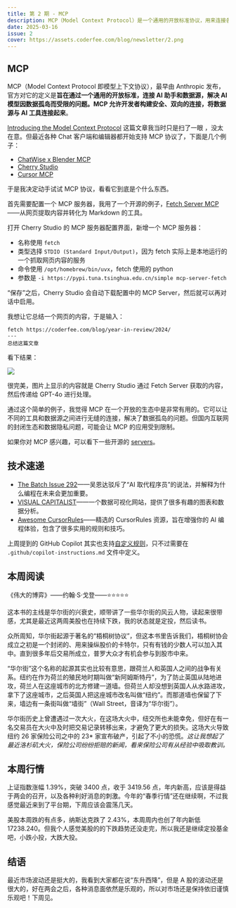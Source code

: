```yaml
---
title: 第 2 期 - MCP
description: MCP（Model Context Protocol）是一个通用的开放标准协议，用来连接各种工具和数据源，旨在解决 AI 数据孤岛的问题。
date: 2025-03-16
issue: 2
cover: https://assets.coderfee.com/blog/newsletter/2.png
---
```


## MCP

MCP（Model Context Protocol 即模型上下文协议），最早由 Anthropic 发布，官方对它的定义是**旨在通过一个通用的开放标准，连接 AI 助手和数据源，解决 AI 模型因数据孤岛而受限的问题。MCP 允许开发者构建安全、双向的连接，将数据源与 AI 工具连接起来**。

[Introducing the Model Context Protocol](https://www.anthropic.com/news/model-context-protocol) 这篇文章我当时只是扫了一眼
，没太在意。但最近各种 Chat 客户端和编辑器都开始支持 MCP 协议了，下面是几个例子：

- [ChatWise x Blender MCP](https://x.com/localhost_5173/status/1900164045464080715)
- [Cherry Studio](https://docs.cherry-ai.com/cherrystudio/preview/mcp)
- [Cursor MCP](https://docs.cursor.com/context/model-context-protocol)

于是我决定动手试试 MCP 协议，看看它到底是个什么东西。

首先需要配置一个 MCP 服务器，我用了一个开源的例子，[Fetch Server MCP](https://github.com/modelcontextprotocol/servers/tree/main/src/fetch)——从网页提取内容并转化为 Markdown 的工具。

打开 Cherry Studio 的 MCP 服务器配置界面，新增一个 MCP 服务器：

- 名称使用 `fetch`
- 类型选择 `STDIO (Standard Input/Output)`，因为 fetch 实际上是本地运行的一个抓取网页内容的服务
- 命令使用 `/opt/homebrew/bin/uvx`，fetch 使用的 python
- 参数是 `-i https://pypi.tuna.tsinghua.edu.cn/simple mcp-server-fetch`

“保存”之后，Cherry Studio 会自动下载配置中的 MCP Server，然后就可以再对话中启用。

我想让它总结一个网页的内容，于是输入：

```
fetch https://coderfee.com/blog/year-in-review/2024/
---
总结这篇文章
```

看下结果：

![](https://assets.coderfee.com/blog/newsletter/2-1.png)

很完美，图片上显示的内容就是 Cherry Studio 通过 Fetch Server 获取的内容，然后传递给 GPT-4o 进行处理。

通过这个简单的例子，我觉得 MCP 在一个开放的生态中是非常有用的。它可以让不同的工具和数据源之间进行无缝的连接，解决了数据孤岛的问题。但国内互联网的封闭生态和数据隐私问题，可能会让 MCP 的应用受到限制。

如果你对 MCP 感兴趣，可以看下一些开源的 [servers](https://github.com/modelcontextprotocol/servers)。

## 技术速递

- [The Batch Issue 292](https://www.deeplearning.ai/the-batch/issue-292/)——吴恩达驳斥了“AI 取代程序员”的说法，并解释为什么编程在未来会更加重要。
- [VISUAL CAPITALIST](https://www.visualcapitalist.com/)——一个数据可视化网站，提供了很多有趣的图表和数据分析。
- [Awesome CursorRules](https://github.com/PatrickJS/awesome-cursorrules)——精选的 CursorRules 资源，旨在增强你的 AI 编程体验，包含了很多实用的规则和技巧。

上周提到的 GitHub Copilot 其实也支持[自定义规则](https://code.visualstudio.com/docs/copilot/copilot-customization)，只不过需要在 `.github/copilot-instructions.md` 文件中定义。

## 本周阅读

《伟大的博弈》——约翰·S·戈登——⭐⭐⭐⭐⭐

这本书的主线是华尔街的兴衰史，顺带讲了一些华尔街的风云人物，读起来很带感，尤其是最近这两周美股也在持续下跌，我的状态就是定投，然后读书。

众所周知，华尔街起源于著名的“梧桐树协议”，但这本书里告诉我们，梧桐树协会成立之初是一个封闭的、用来操纵股价的卡特尔，只有有钱的少数人可以加入其中。直到很多年后交易所成立，普罗大众才有机会参与到股市中来。

“华尔街”这个名称的起源其实也比较有意思，跟荷兰人和英国人之间的战争有关系。纽约在作为荷兰的殖民地时期叫做“新阿姆斯特丹”，为了防止英国从陆地进攻，荷兰人在这座城市的北方修建一道墙。但荷兰人却没想到英国人从水路进攻，拿下了这座城市，之后英国人把这座城市改名叫做“纽约”。而那道墙也保留了下来，墙边有一条街叫做“墙街”（Wall Street，音译为“华尔街”）。

华尔街历史上曾遭遇过一次大火，在这场大火中，纽交所也未能幸免，但好在有一名交易员在大火中及时把交易记录转移出来，才避免了更大的损失。这场大火导致纽约 26 家保险公司之中的 23* 家宣布破产，引起了不小的恐慌。*这让我想起了最近洛杉矶大火，保险公司纷纷拒赔的新闻，看来保险公司有从经验中吸取教训。*

## 本周行情

上证指数涨幅 <span class="text-red-500">1.39%</span>，突破 3400 点，收于 3419.56 点，年内新高，应该是得益于两会的召开，以及各种利好消息的刺激。今年的“春季行情”还在继续啊，不过我感觉最近来到了平台期，下周应该会震荡几天。

美股本周跌的有点多，纳斯达克跌了 <span class="text-green-500">2.43%</span>，本周周内也创了年内新低 17238.240。但我个人感觉美股的的下跌趋势还没走完，所以我还是继续定投基金吧，小跌小投，大跌大投。

## 结语

最近市场波动还是挺大的，我看到大家都在说“东升西降”，但是 A 股的波动还是很大的，好在两会之后，各种消息面依然是乐观的，所以对市场还是保持依旧谨慎乐观吧！下周见。
